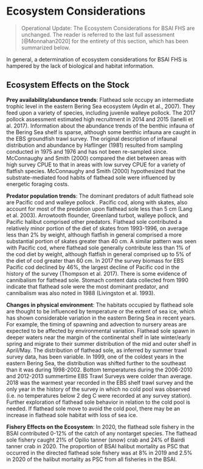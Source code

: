 # Ecosystem Considerations

> Operational Update: The Ecosystem Considerations for BSAI FHS are unchanged. The reader is referred to the last full assessment [@Monnahan2020] for the entirety of this section, which has been summarized below.  

In general, a determination of ecosystem considerations for BSAI FHS is hampered by the lack of biological and habitat information.

## Ecosystem Effects on the Stock

**Prey availability/abundance trends**: Flathead sole occupy an intermediate trophic level in the eastern Bering Sea ecosystem (Aydin et al., 2007). They feed upon a variety of species, including juvenile walleye pollock.  The 2017 pollock assessment estimated high recruitment in 2014 and 2015 (Ianelli et al. 2017). Information about the abundance trends of the benthic infauna of the Bering Sea shelf is sparse, although some benthic infauna are caught in the EBS groundfish trawl survey. The original description of infaunal distribution and abundance by Haflinger (1981) resulted from sampling conducted in 1975 and 1976 and has not been re-sampled since. McConnaughy and Smith (2000) compared the diet between areas with high survey CPUE to that in areas with low survey CPUE for a variety of flatfish species.  McConnaughy and Smith (2000) hypothesized that the substrate-mediated food habits of flathead sole were influenced by energetic foraging costs. 

**Predator population trends**: The dominant predators of adult flathead sole are Pacific cod and walleye pollock . Pacific cod, along with skates, also account for most of the predation upon flathead sole less than 5 cm (Lang et al. 2003). Arrowtooth flounder, Greenland turbot, walleye pollock, and Pacific halibut comprised other predators. Flathead sole contributed a relatively minor portion of the diet of skates from 1993-1996, on average less than 2% by weight, although flatfish in general comprised a more substantial portion of skates greater than 40 cm. A similar pattern was seen with Pacific cod, where flathead sole generally contribute less than 1% of the cod diet by weight, although flatfish in general comprised up to 5% of the diet of cod greater than 60 cm. In 2017 the survey biomass for EBS Pacific cod declined by 46%, the largest decline of Pacific cod in the history of the survey (Thompson et al. 2017). There is some evidence of cannibalism for flathead sole. Stomach content data collected from 1990 indicate that flathead sole were the most dominant predator, and cannibalism was also noted in 1988 (Livingston et al. 1993). 

**Changes in physical environment**: The habitats occupied by flathead sole are thought to be influenced by temperature or the extent of sea ice, which has shown considerable variation in the eastern Bering Sea in recent years. For example, the timing of spawning and advection to nursery areas are expected to be affected by environmental variation. Flathead sole spawn in deeper waters near the margin of the continental shelf in late winter/early spring and migrate to their summer distribution of the mid and outer shelf in April/May. The distribution of flathead sole, as inferred by summer trawl survey data, has been variable. In 1999, one of the coldest years in the eastern Bering Sea, the distribution was shifted further to the southeast than it was during 1998-2002. Bottom temperatures during the 2006-2010 and 2012-2013 summertime EBS Trawl Surveys were colder than average. 2018 was the warmest year recorded in the EBS shelf trawl survey and the only year in the history of the survey in which no cold pool was observed (i.e. no temperatures below 2 deg C were recorded at any survey station). Further exploration of flathead sole behavior in relation to the cold pool is needed. If flathead sole move to avoid the cold pool, there may be an increase in flathead sole habitat with loss of sea ice.

**Fishery Effects on the Ecosystem**:  In 2020, the flathead sole fishery in the BSAI contributed 0-12% of the catch of any nontarget species. The flathead sole fishery caught 21% of Opilio tanner (snow) crab and 24% of Bairdi tanner crab in 2020. The proportion of BSAI halibut mortality as PSC that occurred in the directed flathead sole fishery was at 8% in 2019 and 2.5% in 2020 of the halibut mortality as PSC from all fisheries in the BSAI.

